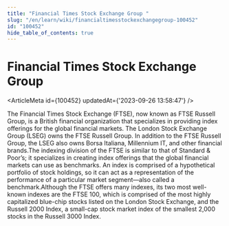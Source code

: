 ```yaml
---
title: "Financial Times Stock Exchange Group "
slug: "/en/learn/wiki/financialtimesstockexchangegroup-100452"
id: "100452"
hide_table_of_contents: true
---
```



# Financial Times Stock Exchange Group 

<ArticleMeta id={100452} updatedAt={'2023-09-26 13:58:47'} />
<div className='border-solid border-b border-t-0 my-4 border-[var(--ifm-color-gray-300)]' />

The Financial Times Stock Exchange (FTSE), now known as FTSE Russell Group, is a British financial organization that specializes in providing index offerings for the global financial markets. The London Stock Exchange Group (LSEG) owns the FTSE Russell Group. In addition to the FTSE Russell Group, the LSEG also owns Borsa Italiana, Millennium IT, and other financial brands.The indexing division of the FTSE is similar to that of Standard & Poor’s; it specializes in creating index offerings that the global financial markets can use as benchmarks. An index is comprised of a hypothetical portfolio of stock holdings, so it can act as a representation of the performance of a particular market segment—also called a benchmark.Although the FTSE offers many indexes, its two most well-known indexes are the FTSE 100, which is comprised of the most highly capitalized blue-chip stocks listed on the London Stock Exchange, and the Russell 2000 Index, a small-cap stock market index of the smallest 2,000 stocks in the Russell 3000 Index.
